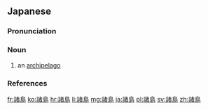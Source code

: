 ==Japanese==
{{ja-kanjitab|しょ|とう|yomi=o}}

===Pronunciation===
{{ja-pron|しょとう|y=o|acc=1|acc_ref=NHK}}

===Noun===
{{ja-noun|しょとう|hhira=しょたう}}

# an [[archipelago]] {{gloss|group of islands}}

===References===
<references/>

{{C|ja|Islands|sort=しょとう}}
[[fr:諸島]]
[[ko:諸島]]
[[hr:諸島]]
[[li:諸島]]
[[mg:諸島]]
[[ja:諸島]]
[[pl:諸島]]
[[sv:諸島]]
[[zh:諸島]]